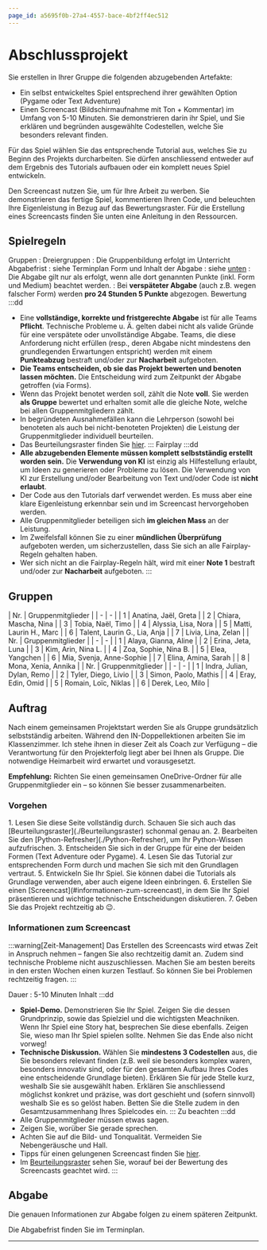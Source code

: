 ```yaml
---
page_id: a5695f0b-27a4-4557-bace-4bf2ff4ec512
---
```



# Abschlussprojekt
Sie erstellen in Ihrer Gruppe die folgenden abzugebenden Artefakte:
- Ein selbst entwickeltes Spiel entsprechend ihrer gewählten Option (Pygame oder Text Adventure)
- Einen Screencast (Bildschirmaufnahme mit Ton + Kommentar) im Umfang von 5-10 Minuten. Sie demonstrieren darin ihr Spiel, und Sie erklären und begründen ausgewählte Codestellen, welche Sie besonders relevant finden.

Für das Spiel wählen Sie das entsprechende Tutorial aus, welches Sie zu Beginn des Projekts durcharbeiten. Sie dürfen anschliessend entweder auf dem Ergebnis des Tutorials aufbauen oder ein komplett neues Spiel entwickeln.

Den Screencast nutzen Sie, um für Ihre Arbeit zu werben. Sie demonstrieren das fertige Spiel, kommentieren Ihren Code, und beleuchten Ihre Eigenleistung in Bezug auf das Bewertungsraster. Für die Erstellung eines Screencasts finden Sie unten eine Anleitung in den Ressourcen.

## Spielregeln
Gruppen
: Dreiergruppen
: Die Gruppenbildung erfolgt im Unterricht
Abgabefrist
: siehe Terminplan
Form und Inhalt der Abgabe
: siehe [unten](#abgabe)
: Die Abgabe gilt nur als erfolgt, wenn alle dort genannten Punkte (inkl. Form und Medium) beachtet werden.
: Bei **verspäteter Abgabe** (auch z.B. wegen falscher Form) werden **pro 24 Stunden 5 Punkte** abgezogen.
Bewertung
:::dd
  - Eine **vollständige, korrekte und fristgerechte Abgabe** ist für alle Teams **Pflicht**. Technische Probleme u. Ä. gelten dabei nicht als valide Gründe für eine verspätete oder unvollständige Abgabe. Teams, die diese Anforderung nicht erfüllen (resp., deren Abgabe nicht mindestens den grundlegenden Erwartungen entspricht) werden mit einem **Punkteabzug** bestraft und/oder zur **Nacharbeit** aufgeboten.
  - **Die Teams entscheiden, ob sie das Projekt bewerten und benoten lassen möchten.** Die Entscheidung wird zum Zeitpunkt der Abgabe getroffen (via Forms).
  - Wenn das Projekt benotet werden soll, zählt die Note **voll**. Sie werden **als Gruppe** bewertet und erhalten somit alle die gleiche Note, welche bei allen Gruppenmitgliedern zählt.
  - In begründeten Ausnahmefällen kann die Lehrperson (sowohl bei benoteten als auch bei nicht-benoteten Projekten) die Leistung der Gruppenmitglieder individuell beurteilen.
  - Das Beurteilungsraster finden Sie [hier](Beurteilungsraster).
:::
Fairplay
:::dd
  - **Alle abzugebenden Elemente müssen komplett selbstständig erstellt worden sein.** Die **Verwendung von KI** ist einzig als Hilfestellung erlaubt, um Ideen zu generieren oder Probleme zu lösen. Die Verwendung von KI zur Erstellung und/oder Bearbeitung von Text und/oder Code ist **nicht erlaubt**.
  - Der Code aus den Tutorials darf verwendet werden. Es muss aber eine klare Eigenleistung erkennbar sein und im Screencast hervorgehoben werden.
  - Alle Gruppenmitglieder beteiligen sich **im gleichen Mass** an der Leistung.
  - Im Zweifelsfall können Sie zu einer **mündlichen Überprüfung** aufgeboten werden, um sicherzustellen, dass Sie sich an alle Fairplay-Regeln gehalten haben.
  - Wer sich nicht an die Fairplay-Regeln hält, wird mit einer **Note 1** bestraft und/oder zur **Nacharbeit** aufgeboten.
:::

## Gruppen
<Restricted id="7d6d4555-9e1a-4c91-8254-db624a561154">
| Nr. | Gruppenmitglieder |
| - | - |
| 1 | Anatina, Jaël, Greta |
| 2 | Chiara, Mascha, Nina |
| 3 | Tobia, Naël, Timo |
| 4 | Alyssia, Lisa, Nora |
| 5 | Matti, Laurin H., Marc  |
| 6 | Talent, Laurin G., Lia, Anja |
| 7 | Livia, Lina, Zelan |
</Restricted>

<Restricted id="61a7cd19-43c9-4bac-8123-430a64050a95">
| Nr. | Gruppenmitglieder |
| - | - |
| 1 | Alaya, Gianna, Aline |
| 2 | Erina, Jeta, Luna |
| 3 | Kim, Arin, Nina L. |
| 4 | Zoa, Sophie, Nina B. |
| 5 | Elea, Yangchen |
| 6 | Mia, Svenja, Anne-Sophie |
| 7 | Elina, Amina, Sarah |
| 8 | Mona, Xenia, Annika |
</Restricted>

<Restricted id="bc25b04a-f0e8-4fdd-988e-c69c4f0a90b5">
| Nr. | Gruppenmitglieder |
| - | - |
| 1 | Indra, Julian, Dylan, Remo |
| 2 | Tyler, Diego, Livio |
| 3 | Simon, Paolo, Mathis |
| 4 | Eray, Edin, Omid |
| 5 | Romain, Loïc, Niklas |
| 6 | Derek, Leo, Milo |
</Restricted>

## Auftrag
Nach einem gemeinsamen Projektstart werden Sie als Gruppe grundsätzlich selbstständig arbeiten. Während den IN-Doppellektionen arbeiten Sie im Klassenzimmer. Ich stehe ihnen in dieser Zeit als Coach zur Verfügung – die Verantwortung für den Projekterfolg liegt aber bei Ihnen als Gruppe. Die notwendige Heimarbeit wird erwartet und vorausgesetzt.

**Empfehlung:** Richten Sie einen gemeinsamen OneDrive-Ordner für alle Gruppenmitglieder ein – so können Sie besser zusammenarbeiten.

### Vorgehen
<Steps>
  1. Lesen Sie diese Seite vollständig durch. Schauen Sie sich auch das [Beurteilungsraster](./Beurteilungsraster) schonmal genau an.
  2. Bearbeiten Sie den [Python-Refresher](./Python-Refresher), um Ihr Python-Wissen aufzufrischen.
  3. Entscheiden Sie sich in der Gruppe für eine der beiden Formen (Text Adventure oder Pygame).
  4. Lesen Sie das Tutorial zur entsprechenden Form durch und machen Sie sich mit den Grundlagen vertraut.
  5. Entwickeln Sie Ihr Spiel. Sie können dabei die Tutorials als Grundlage verwenden, aber auch eigene Ideen einbringen.
  6. Erstellen Sie einen [Screencast](#informationen-zum-screencast), in dem Sie Ihr Spiel präsentieren und wichtige technische Entscheidungen diskutieren.
  7. Geben Sie das Projekt rechtzeitig ab 😉.
</Steps>

### Informationen zum Screencast
:::warning[Zeit-Management]
Das Erstellen des Screencasts wird etwas Zeit in Anspruch nehmen – fangen Sie also rechtzeitig damit an. Zudem sind technische Probleme nicht auszuschliessen. Machen Sie am besten bereits in den ersten Wochen einen kurzen Testlauf. So können Sie bei Problemen rechtzeitig fragen.
:::

Dauer
: 5-10 Minuten
Inhalt
:::dd
- **Spiel-Demo.** Demonstrieren Sie Ihr Spiel. Zeigen Sie die dessen Grundprinzip, sowie das Spielziel und die wichtigsten Meachniken. Wenn Ihr Spiel eine Story hat, besprechen Sie diese ebenfalls. Zeigen Sie, wieso man Ihr Spiel spielen sollte. Nehmen Sie das Ende also nicht vorweg!
- **Technische Diskussion.** Wählen Sie **mindestens 3 Codestellen** aus, die Sie besonders relevant finden (z.B. weil sie besonders komplex waren, besonders innovativ sind, oder für den gesamten Aufbau Ihres Codes eine entscheidende Grundlage bieten). Erklären Sie für jede Stelle kurz, weshalb Sie sie ausgewählt haben. Erklären Sie anschliessend möglichst konkret und präzise, was dort geschieht und (sofern sinnvoll) weshalb Sie es so gelöst haben. Betten Sie die Stelle zudem in den Gesamtzusammenhang Ihres Spielcodes ein.
:::
Zu beachten
:::dd
- Alle Gruppenmitglieder müssen etwas sagen.
- Zeigen Sie, worüber Sie gerade sprechen.
- Achten Sie auf die Bild- und Tonqualität. Vermeiden Sie Nebengeräusche und Hall.
- Tipps für einen gelungenen Screencast finden Sie [hier](./Ressourcen/Screencast).
- Im [Beurteilungsraster](./Beurteilungsraster) sehen Sie, worauf bei der Bewertung des Screencasts geachtet wird.
:::

## Abgabe
Die genauen Informationen zur Abgabe folgen zu einem späteren Zeitpunkt.

Die Abgabefrist finden Sie im Terminplan.

---
